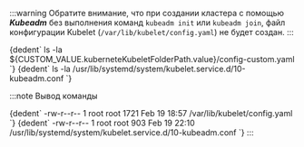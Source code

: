 
:::warning
Обратите внимание, что при создании кластера с помощью **_Kubeadm_** без выполнения команд `kubeadm init` или `kubeadm join`, файл конфигурации Kubelet (`/var/lib/kubelet/config.yaml`) не будет создан.
:::

<CodeBlock language="bash">
  {dedent`
        ls -la ${CUSTOM_VALUE.kuberneteKubeletFolderPath.value}/config-custom.yaml
    `}
</CodeBlock>

<CodeBlock language="bash">
  {dedent`
        ls -la /usr/lib/systemd/system/kubelet.service.d/10-kubeadm.conf
    `}
</CodeBlock>

:::note Вывод команды

<CodeBlock language="bash">
  {dedent`
        -rw-r--r-- 1 root root 1721 Feb 19 18:57 /var/lib/kubelet/config.yaml
    `}
</CodeBlock>

<CodeBlock language="bash">
  {dedent`
        -rw-r--r-- 1 root root 903 Feb 19 22:10 /usr/lib/systemd/system/kubelet.service.d/10-kubeadm.conf
    `}
</CodeBlock>
:::
